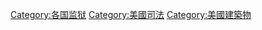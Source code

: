 {{Commonscat|Prisons in the United States}}

[[Category:各国监狱|Category:各国监狱]]
[[Category:美國司法|Category:美國司法]]
[[Category:美國建築物|Category:美國建築物]]